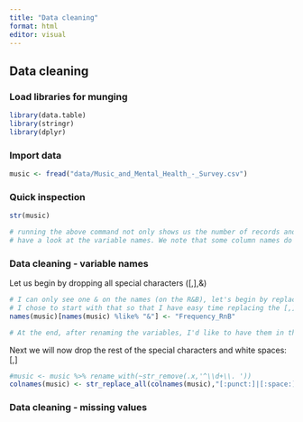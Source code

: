 ```yaml
---
title: "Data cleaning"
format: html
editor: visual
---
```


## Data cleaning  

### Load libraries for munging    

```r
library(data.table)
library(stringr)
library(dplyr)
```

### Import data  

```r
music <- fread("data/Music_and_Mental_Health_-_Survey.csv")
```

### Quick inspection   
```r
str(music)

# running the above command not only shows us the number of records and variables in the data, but we're also able to 
# have a look at the variable names. We note that some column names do not follow R naming convention, they have special characters ([,],&) and spaces. We will need to fix that!
```

### Data cleaning  - variable names  

Let us begin by dropping all special characters ([,],&) 
```r
# I can only see one & on the names (on the R&B), let's begin by replacing it with 'n'. 
# I chose to start with that so that I have easy time replacing the [,] special characters with one command. 
names(music)[names(music) %like% "&"] <- "Frequency_RnB" 

# At the end, after renaming the variables, I'd like to have them in the format of: Frequency_RnB 

```

Next we will now drop the rest of the special characters and white spaces: [,]    
```r
#music <- music %>% rename_with(~str_remove(.x,'^\\d+\\. '))
colnames(music) <- str_replace_all(colnames(music),"[:punct:]|[:space:]","")
```

### Data cleaning - missing values   

```r

```

